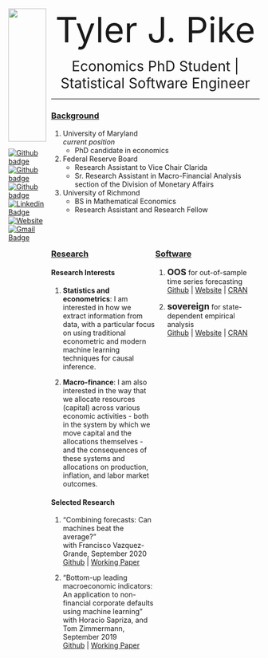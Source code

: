 
<style>
.column-left{
  padding-top: 25pt;
  padding-bottom: 25pt;
  float: left;
  width: 50%;
  height: 200pt;
  text-align: left;
}
.column-right{
  padding-top: 25pt;
  padding-bottom: 25pt;
  float: right;
  width: 50%;
  height: 200pt;
  text-align: left;
}
</style>

<style>
.column-pic{
  padding-top: 25pt;
  padding-bottom: 25pt;
  float: left;
  width: 15%;
  height: 200pt;
  text-align: right;
}
.column-text{
  padding-top: 25pt;
  padding-bottom: 25pt;
  float: right;
  width: 83%;
  height: 200pt;
  text-align: left;
}
</style>


<div class="column-pic">

   <img src="./content/Pike Profile Picture.png" style="width:100%">
   
   <p align=left>
   [![Github badge](https://img.shields.io/badge/Google_Scholar-black?style=flat-square&logo=GoogleScholar&logoColor=white)](https://scholar.google.com/citations?user=S21ZxVwAAAAJ&hl=en)  
  [![Github badge](https://img.shields.io/badge/SSRN-black?style=flat-square&logo=SSRN&logoColor=white)](https://papers.ssrn.com/sol3/cf_dev/AbsByAuth.cfm?per_id=3097491)  
  [![Github badge](https://img.shields.io/badge/GitHub-100000?style=flat-square&logo=github&logoColor=white)](https://github.com/tylerJPike)  
  [![Linkedin Badge](https://img.shields.io/badge/-LinkedIn-black?style=flat-square&logo=Linkedin&logoColor=white&link=https://www.linkedin.com/in/tyler-j-pike/)](https://www.linkedin.com/in/tyler-j-pike/)  
  [![Website](https://img.shields.io/badge/Website-black?style=flat-square&logo=InternetExplorer&logoColor=white)](https://tylerjpike.github.io/)  
  [![Gmail Badge](https://img.shields.io/badge/-Mail-black?style=flat-square&logo=Gmail&logoColor=white&link=mailto:tjpike7@gmail.com)](mailto:tjpike7@gmail.com)
  </p>
   
</div>


<div class="column-text">

<p align=center> <span style="font-size:5em;"> Tyler J. Pike </span> </p>
<p align=center> <span style="font-size:2em;"> Economics PhD Student | Statistical Software Engineer </span> </p>


---

### [Background](./content/Tyler_Pike_CV.pdf)  

1. University of Maryland     
*current position*
    - PhD candidate in economics  

2. Federal Reserve Board   
    - Research Assistant to Vice Chair Clarida   
    - Sr. Research Assistant in Macro-Financial Analysis section of the Division of Monetary Affairs    

3. University of Richmond  
    - BS in Mathematical Economics   
    - Research Assistant and Research Fellow    

<div class="column-left">
  
### [Research](./current_projects.html)

#### Research Interests

1. **Statistics and econometrics**: I am interested in how we extract information from data, with a particular focus on using traditional econometric and modern machine learning techniques for causal inference.  
  
2. **Macro-finance**: I am also interested in the way that we allocate resources (capital) across various economic activities - both in the system by which we move capital and the allocations themselves - and the consequences of these systems and allocations on production, inflation, and labor market outcomes.

#### Selected Research   

1. "Combining forecasts: Can machines beat the average?"     
with Francisco Vazquez-Grande, September 2020    
[Github](https://github.com/tylerJPike/CanMachinesBeatTheAverage) | [Working Paper](https://papers.ssrn.com/sol3/papers.cfm?abstract_id=3691117)  

2. "Bottom-up leading macroeconomic indicators: An application to non-financial corporate defaults using machine learning"    
with Horacio Sapriza, and Tom Zimmermann, September 2019    
[Github](https://github.com/tylerJPike/BottomUpMacroIndicators) | [Working Paper](https://papers.ssrn.com/sol3/papers.cfm?abstract_id=3473056)  

</div>

<div class="column-right">

### [Software](./packages.html)  

1.  <span style="font-size:1.25em;">**OOS**</span> for out-of-sample time series forecasting     
[Github](https://github.com/tylerJPike/OOS) | [Website](https://tylerjpike.github.io/OOS/) | [CRAN](https://cran.r-project.org/web/packages/OOS/index.html)

2. <span style="font-size:1.25em;">**sovereign**</span> for state-dependent empirical analysis      
[Github](https://github.com/tylerJPike/sovereign) | [Website](https://tylerjpike.github.io/sovereign/) | [CRAN](https://cran.r-project.org/web/packages/sovereign/index.html)

</div>  

</div>  
  
 
